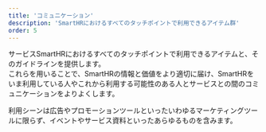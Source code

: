 ```yaml
---
title: 'コミュニケーション'
description: 'SmartHRにおけるすべてのタッチポイントで利用できるアイテム群'
order: 5
---
```


サービスSmartHRにおけるすべてのタッチポイントで利用できるアイテムと、そのガイドラインを提供します。  
これらを用いることで、SmartHRの情報と価値をより適切に届け、SmartHRをいま利用している人やこれから利用する可能性のある人とサービスとの間のコミュニケーションをよりよくします。

利用シーンは広告やプロモーションツールといったいわゆるマーケティングツールに限らず、イベントやサービス資料といったあらゆるものを含みます。
